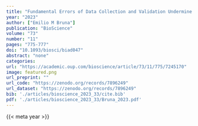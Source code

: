 ```yaml
---
title: "Fundamental Errors of Data Collection and Validation Undermine Claims of Ideological Intensification in STEM"
year: "2023"
author: ["Emilio M Bruna"]
publication: "BioScience"
volume: "73"
number: "11"
pages: "775-777"
doi: "10.1093/biosci/biad047"
abstract: "none"
categories: 
url: "https://academic.oup.com/bioscience/article/73/11/775/7245170"
image: featured.png
url_preprint: ""
url_code: "https://zenodo.org/records/7896249"
url_dataset: "https://zenodo.org/records/7896249"
bib: './articles/bioscience_2023_33/cite.bib'
pdf: './articles/bioscience_2023_33/Bruna_2023.pdf'
---
```


{{< meta year >}}

